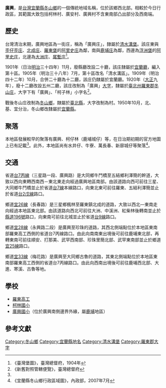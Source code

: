 {{noteTA
|1 = zh-cn:庄; zh-hk:庄; zh-tw:庄;
}}
'''廣興'''，是[[台灣|台灣]][[宜蘭縣|宜蘭縣]][[冬山鄉|冬山鄉]]的一個傳統地域名稱，位於該鄉西北部。相較於今日行政區，其範圍大致包括柯林村、廣安村、廣興村不含東南部凸出部分及西南端。

==歷史==
台灣清治末期，廣興地區為一街庄，稱為「廣興庄」，隸屬於[[清水溝堡|清水溝堡]]。該庄東與[[歪仔歪庄|歪仔歪庄]]、[[北成庄|北成庄]]、[[羅東堡|羅東堡]]的[[阿里史_(羅東鎮)|阿里史庄]]為鄰，南與[[鹿埔庄|鹿埔庄]]為鄰，西邊為[[浮洲堡|浮洲堡]]的[[阿里史_(三星鄉)|阿里史庄]]，北邊為[[大洲_(宜蘭縣)|大洲庄]]、[[尾塹庄|尾塹庄]]<ref name="臺灣堡圖">《臺灣堡圖》，臺灣總督府，1904年</ref>。

1901年（日治[[明治|明治]]三十四年）11月，廢縣廳改設二十廳，該庄隸屬於[[宜蘭廳|宜蘭廳]]，編入第十區。1905年（明治三十八年）7月，第十區改名「清水溝區」。1909年（明治四十二年）10月，合併二十廳為十二廳，該庄仍隸屬於宜蘭廳。1920年（[[大正|大正]]九年），廢十二廳改設五州二廳，該庄改制為「廣興」[[大字|大字]]，隸屬於[[臺北州|臺北州]][[羅東郡|羅東郡]][[冬山庄|冬山庄]]，大字下有「廣興」、「柯子林」小字名<ref>《新舊對照管轄便覽》，臺灣總督府</ref>。

戰後冬山庄改制為[[冬山鄉|冬山鄉]]，隸屬於[[臺北縣|臺北縣]]，大字改制為村。1950年10月，北、基、宜分治，冬山鄉改隸屬於[[宜蘭縣|宜蘭縣]]。

==聚落==
本地區發展較早的聚落有廣興、柯仔林（鹿埔城仔）等，在日治期初期的官方地圖上已有記載<ref name="臺灣堡圖"/>。此外，本地區尚有水井仔、牛寮、萬長春、新廍城仔等聚落<ref>《宜蘭縣冬山鄉行政區域圖》，內政部，2007年7月</ref>。

==交通==
省道[[台7丙線|台7丙線]]（三星路一段、廣興路）是大同鄉牛鬥橋至五結鄉利澤簡的幹道，大致以西向東轉西南西－東北東走向經過廣興地區南部。由該道路向西可前往三星、大同鄉牛鬥橋並止於省道[[台7線|台7線]]本線路口，向東北東可前往羅東、五結利澤簡並止於省道[[台2戊線|台2戊線]]路口。

鄉道[[宜26線|宜26線]]（長春路）是三星鄉楓林至羅東鎮北成的道路，大致以西北—東南走向經過本地區東北部。由該道路向西北可前往大洲、中溪洲、紅柴林後轉南並止於[[縣道196號|縣道196號]]路口，向東南可前往北城並止於省道[[台9線|台9線]]路口。

鄉道[[宜28線|宜28線]]（永興路二段）是廣興至珍珠的道路，其西北側端點位於本地區東南部羅東高工西側的省道台7丙線路口。由此向南南東出境後可前往鹿埔東北部，再轉東南可前往順安、打那美、武罕西南部、珍珠里簡北部、武罕東南部並止於鄉道[[宜25線|宜25線]]路口。

鄉道[[宜33線|宜33線]]（梅花路）是廣興至大同鄉古魯的道路，其東北側端點位於本地區東南部羅東高工西側的省道台7丙線路口。由此向西南出境後可前往鹿埔西北部、大進、寒溪、古魯等地。

==學校==
*[[羅東高工|羅東高工]]
*[[柯林國小|柯林國小]]
*[[廣興國小|廣興國小]]（位於廣興南側邊界外緣，屬[[鹿埔|鹿埔]]地區）

==參考文獻==
{{reflist}}

{{羅東郡}}

[[Category:冬山鄉|Category:冬山鄉]]
[[Category:宜蘭縣地名|Category:宜蘭縣地名]]
[[Category:清水溝堡|Category:清水溝堡]]
[[Category:羅東郡大字|Category:羅東郡大字]]